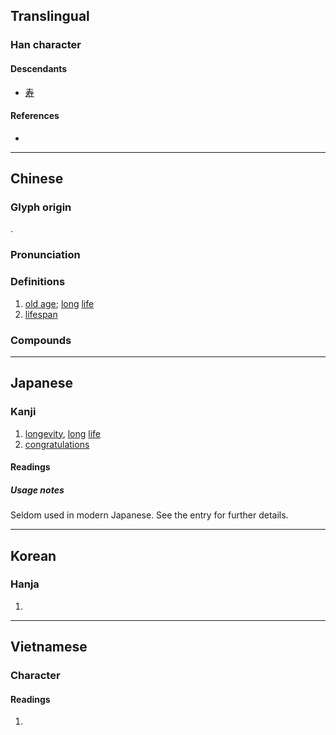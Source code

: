 {{character info/new}}
{{also|寿|夀}}
==Translingual==
{{ja-forms|[[寿]]|[[寿]]|壽}}

===Han character===
{{Han char|rn=33|rad=士|as=11|sn=14|four=40641|canj=GNMI|ids=⿳⿳士乛工一吋}}

====Descendants====
* [[寿]]

====References====
* {{Han ref|kx=0244.040|dkj=05672|dj=0484.100|hdz=10483.100|uh=58FD|ud=22781|bh=B9D8|bd=47576}}

----

==Chinese==
{{zh-forms|s=寿|alt=夀,𡔽}}

===Glyph origin===
{{Han etym}}
{{Han compound|耂|𠷎|ls=psc|t1=old|c1=s|c2=p}}.

===Pronunciation===
{{zh-pron
|m=shòu
|c=sau6
|mn=siū
|mc=y
|oc=y
|ma=
|cat=n
}}

===Definitions===
{{zh-hanzi}}

# [[old age]]; [[long]] [[life]]
# [[lifespan]]

===Compounds===
{{zh-der|壽司|慶壽|具壽|壽域|壽者相|人壽年豐|壽夭|壽器|壽穴|壽堂|下壽|上壽|壽麵|壽星|仁壽|壽考|壽聯|壽命|壽星老兒|壽終|做壽|並壽|壽民|壽斑|天壽山|壽祿|壽材|壽頭|壽比南山|人壽保險|喬松之壽|壽辰|多福多壽|壽文|中壽|夭壽|壽丹|延壽|延年益壽|延壽添嗣|壽禮|富貴壽考|平均壽命|壽終內寢|借壽|壽山|壽誕|壽險|壽陽公主|大壽|壽妝|固壽|壽紀|嵩壽|壽頭壽腦|壽陽妝|壽陵匍匐|壽酒|壽藏|壽滿天年|壽母|壽桃|壽數|壽房|壽序|壽山福海|壽國|壽木|壽觴|壽終正寢|壽衣|壽元|冥壽|南山並壽|介壽|南山壽|人壽|享壽|壽山石|福壽無疆|福壽齊天|損壽|椿壽|松喬之壽|百壽|祝壽延年|拜壽|益壽延年|無量壽佛|期頤之壽|萬壽菊|玉枝卜壽|福壽|福壽全歸|暖壽|漢壽亭侯|積壽|萬壽山|萬壽千秋|萬壽|福壽雙全|福壽膏|福壽綿長|福壽綿綿|福壽康寧|福壽年高|福壽天齊|福壽天成|祝壽|百壽圖|眉壽|益壽|萬壽無疆|折壽|曼壽|百齡眉壽|無量壽經|添壽|短壽促命|福壽粥|比壽|殀壽|松柏之壽|福壽餅|長壽|米壽|老壽星|罵毛延壽|龜年鶴壽|鶴壽|韓壽分香|頤性養壽|韓壽偷香|長壽麵|高壽|陽壽|陰壽|鈴鐺壽星|頤神養壽|賀壽|麻姑獻壽|結壽緣}}

----

==Japanese==
{{ja-kanji forms|寿|壽}}

===Kanji===
{{ja-kanji|grade=|rs=士11|style=ky|shin=寿}}

# [[longevity]], [[long]] [[life]]
# [[congratulations]]

====Readings====
{{ja-readings
|goon=[[じゅ]] (ju)
|kanon=[[しゅう]] (shū) {{non-joyo-reading}}
|kanyoon=[[す]] (su)
|kun=[[ことぶき]] (kotobuki), [[ことぶく]] ([[寿く]], ''kotobuku), [[ことほぐ]] ([[寿ぐ]], ''kotohogu)
|nanori=[[かず]] (kazu), [[じ]] (ji), [[じゅう]] (jū) [[すっ]] (sut), [[すみ]] (sumi), [[とし]] (toshi), [[としかつ]] (toshikatsu), [[なが]] (naga), [[のぶ]] (nobu), [[のり]] (nori), [[ひさ]] (hisa), [[ひさし]] (hisashi), [[やす]] (yasu), [[やすし]] (yasushi)
}}

=====Usage notes=====
Seldom used in modern Japanese. See the {{m|ja|寿}} entry for further details.

----

==Korean==

===Hanja===
{{ko-hanja|hangeul=[[수]]|rv=su|mr=su|y=swu}}

# {{defn|lang=ko|sort=士11}}

----

==Vietnamese==

===Character===

====Readings====
{{vi-readings|hanviet=thọ|nom=thọ|rs=士11}}

# {{defn|lang=vi|sort=士11}}